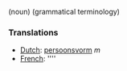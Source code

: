 (noun) (grammatical terminology)

===Translations===
*[[Dutch]]: [[persoonsvorm]] ''m''
*[[French]]: [[]] ''''
